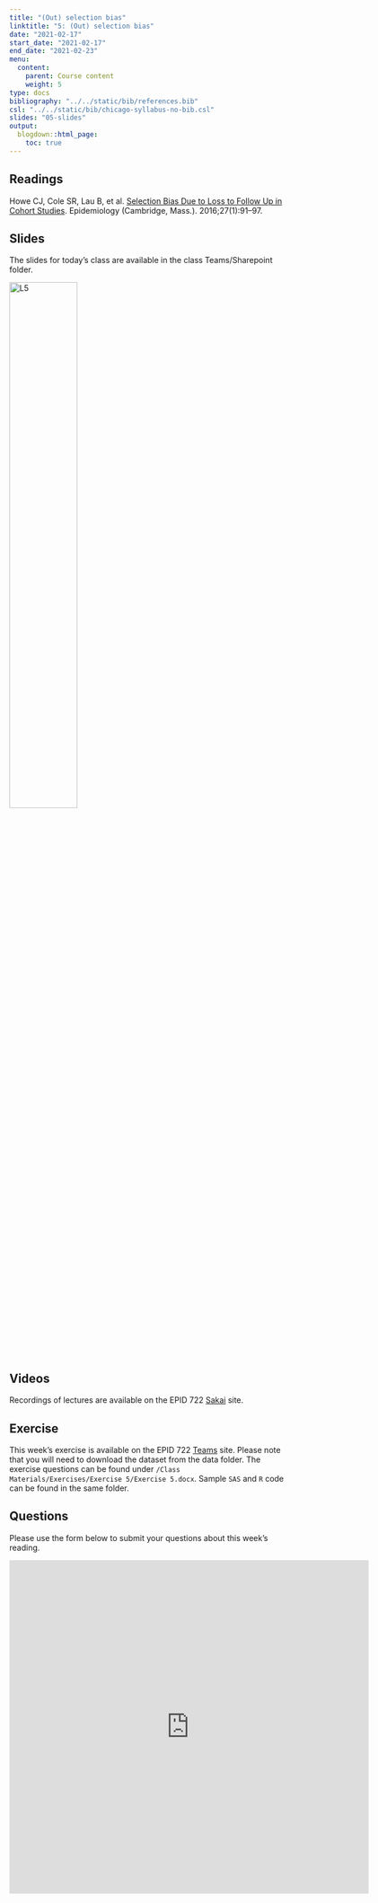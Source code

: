 ```yaml
---
title: "(Out) selection bias"
linktitle: "5: (Out) selection bias"
date: "2021-02-17"
start_date: "2021-02-17"
end_date: "2021-02-23"
menu:
  content:
    parent: Course content
    weight: 5
type: docs
bibliography: "../../static/bib/references.bib"
csl: "../../static/bib/chicago-syllabus-no-bib.csl"
slides: "05-slides"
output:
  blogdown::html_page:
    toc: true
---
```


## Readings

<i class="fas fa-book"></i> 	Howe CJ, Cole SR, Lau B, et al. [Selection Bias Due to Loss to Follow Up in Cohort Studies](https://oce-ovid-com.libproxy.lib.unc.edu/article/00001648-201601000-00014/HTML). Epidemiology (Cambridge, Mass.). 2016;27(1):91–97. 

## Slides

The slides for today's class are available in the class Teams/Sharepoint folder.

[![L5](/slides/02-slides.png){width=49%}](https://adminliveunc.sharepoint.com/sites/EPID7222021/Class%20Materials/Forms/AllItems.aspx?newTargetListUrl=%2Fsites%2FEPID7222021%2FClass%20Materials&viewpath=%2Fsites%2FEPID7222021%2FClass%20Materials%2FForms%2FAllItems%2Easpx&viewid=23791aee%2D5f6d%2D4b22%2Da7b3%2D738269b4e786&id=%2Fsites%2FEPID7222021%2FClass%20Materials%2FSlides)

## Videos

Recordings of lectures are available on the EPID 722 [Sakai](https://www.sakai.unc.edu) site.


## Exercise

This week's exercise is available on the EPID 722 [Teams](https://teams.microsoft.com) site. Please note that you will need to download the dataset from the data folder. The exercise questions can be found under `/Class Materials/Exercises/Exercise 5/Exercise 5.docx`. Sample `SAS` and `R` code can be found in the same folder.


## Questions

Please use the form below to submit your questions about this week's reading.

<iframe src="https://docs.google.com/forms/d/e/1FAIpQLSfB9e2Yw7n4uepwK5ThZCOlq76WSEj-nRHA9BnkOFWb_3zXrQ/viewform?embedded=true" width="640" height="594" frameborder="0" marginheight="0" marginwidth="0">Loading…</iframe>


